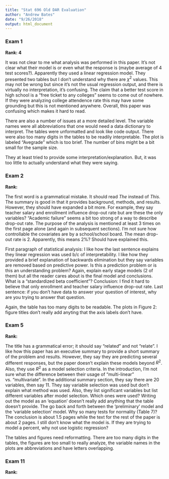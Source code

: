 ```yaml
---
title: "Stat 696 Old DAR Evaluation"
author: "Andrew Bates"
date: "9/26/2018"
output: html_document
---
```


### Exam 1

**Rank: 4**

It was not clear to me what analysis was performed in this paper. It's not clear what their model is or even what the response is (maybe average of 4 test scores?). Apparently they used a linear regression model. They presented two tables but I don't understand why there are $\chi^2$ values. This may not be wrong but since it's not the usual regression output, and there is virtually no interpretation, it's confusing. The claim that a better test score in high school is a "free ticket to any colleges" seems to come out of nowhere. If they were analyzing college attendence rate this may have some grounding but this is not mentioned anywhere. Overall, this paper was confusing which makes it hard to read.

There are also a number of issues at a more detailed level. The variable names were all abbreviations that one would need a data dictionary to interpret. The tables were unformatted and look like code output. There were also too many digits in the tables to be readily interpretable. The plot is labeled "Avegrade" which is too brief. The number of bins might be a bit small for the sample size.

They at least tried to provide some interpretation/explanation. But, it was too little to actually understand what they were saying.

### Exam 2

**Rank: **

The first word is a grammatical mistake. It should read *The* instead of *This*. The summary is good in that it provides background, methods, and results. However, they should have expanded a bit more. For example, they say teacher salary and enrollment influence drop-out rate but are these the only variables? "Academic failure" seems a bit too strong of a way to describe drop-out rate. The purpose of the analysis is mentioned at least 3 times on the first page alone (and again in subsequent sections). I'm not sure how controllable the covariates are by a school/school board. The mean drop-out rate is 2. Apparently, this means 2%? Should have explained this.

First paragraph of statistical analysis: I like how the last sentence explains they linear regression was used b/c of interpretability. I like how they provided a brief explanation of backwards elimination but they say variables are removed based on predictive power. Is this a prediction problem or is this an understanding problem? Again, explain early stage models (2 of them) but all the reader cares about is the final model and conclusions. What is a "standardized beta coefficient"? Conclusion: I find it hard to believe that only enrollment and teacher salary influence drop-out rate. Last sentence: if you don't have data to answer your question of interest, why are you trying to answer that question.

Again, the table has too many digits to be readable. The plots in Figure 2: figure titles don't really add anyting that the axis labels don't have.



### Exam 5

**Rank: **

The title has a grammatical error; it should say "relate*d*" and not "relate". I like how this paper has an executive summary to provide a short summary of the problem and results. However, they say they are predicting several different responses, but the paper doesn't explain these models beyond $R^2$. Also, they use $R^2$ as a model selection criteria. In the introduction, I'm not sure what the difference between their usage of "multi-linear" vs. "multivariate". In the additional summary section, they say there are 20 variables, then say 11. They say variable selection was used but don't explain what method was used. Also, they list significant variables but list different variables after model selection. Which ones were used? Writing out the model as an 'equation' doesn't really add anything that the table doesn't provide. The go back and forth between the 'preliminary' model and the 'variable selection' model. Why so many tests for normality (Table 7)? The conclusion is about 1.5 pages while the text for the rest of the paper is about 2 pages. I still don't know what the model is. If they are trying to model a percent, why not use logistic regression?

The tables and figures need reformatting. There are too many digits in the tables, the figures are too small to really analyze, the variable names in the plots are abbreviations and have letters overlapping.


### Exam 11

**Rank: **





